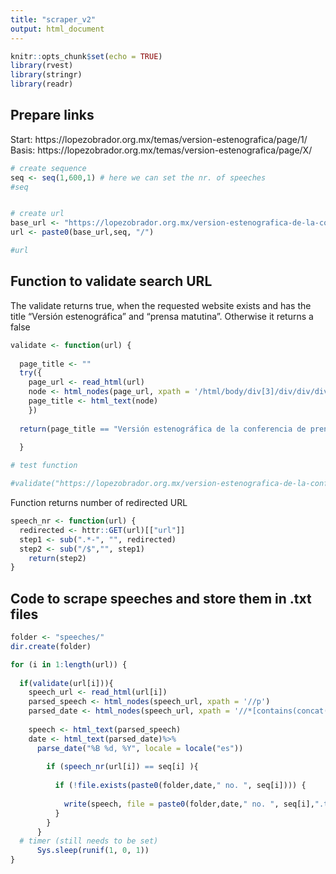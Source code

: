 ```yaml
---
title: "scraper_v2"
output: html_document
---
```


```r
knitr::opts_chunk$set(echo = TRUE)
library(rvest)
library(stringr)
library(readr)
```



## Prepare links

Start: https://lopezobrador.org.mx/temas/version-estenografica/page/1/
Basis: https://lopezobrador.org.mx/temas/version-estenografica/page/X/

```r
# create sequence
seq <- seq(1,600,1) # here we can set the nr. of speeches
#seq


# create url
base_url <- "https://lopezobrador.org.mx/version-estenografica-de-la-conferencia-de-prensa-matutina-del-presidente-andres-manuel-lopez-obrador-"
url <- paste0(base_url,seq, "/")

#url
```



## Function to validate search URL
The validate returns true, when the requested website exists and has the title "Versión estenográfica" and "prensa matutina".
Otherwise it returns a false
```r
validate <- function(url) {
  
  page_title <- ""
  try({
    page_url <- read_html(url)
    node <- html_nodes(page_url, xpath = '/html/body/div[3]/div/div/div[1]/div/article/h1')
    page_title <- html_text(node)
    })
  
  return(page_title == "Versión estenográfica de la conferencia de prensa matutina del presidente Andrés Manuel López Obrador" )
  
  }

# test function

#validate("https://lopezobrador.org.mx/version-estenografica-de-la-conferencia-de-prensa-matutina-del-presidente-andres-manuel-lopez-obrador-629")

```


Function returns number of redirected URL
```r
speech_nr <- function(url) {
  redirected <- httr::GET(url)[["url"]]
  step1 <- sub(".*-", "", redirected)
  step2 <- sub("/$","", step1)
    return(step2)
}
```




## Code to scrape speeches and store them in .txt files

```r
folder <- "speeches/"
dir.create(folder)

for (i in 1:length(url)) {
  
  if(validate(url[i])){
    speech_url <- read_html(url[i])
    parsed_speech <- html_nodes(speech_url, xpath = '//p')
    parsed_date <- html_nodes(speech_url, xpath = '//*[contains(concat( " ", @class, " " ), concat( " ", "entry-date", " " ))]')
        
    speech <- html_text(parsed_speech)
    date <- html_text(parsed_date)%>%
      parse_date("%B %d, %Y", locale = locale("es"))
        
        if (speech_nr(url[i]) == seq[i] ){
          
          if (!file.exists(paste0(folder,date," no. ", seq[i]))) {
            
            write(speech, file = paste0(folder,date," no. ", seq[i],".txt"))
          }
        }
      }
  # timer (still needs to be set)  
      Sys.sleep(runif(1, 0, 1)) 
}
```



```r

```



```r

```



```r

```



```r

```



```r

```



```r

```



```r

```



```r

```
